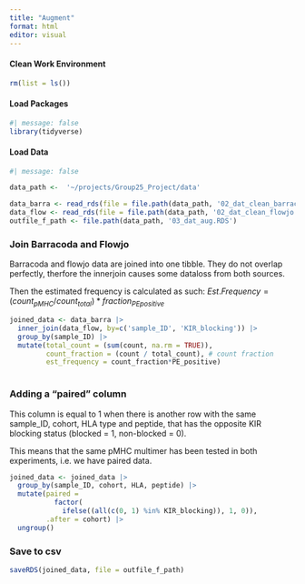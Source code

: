 ```yaml
---
title: "Augment"
format: html
editor: visual
---
```


#### Clean Work Environment

```r
rm(list = ls())
```

#### Load Packages

```r
#| message: false
library(tidyverse)
```

#### Load Data

```r
#| message: false

data_path <-  '~/projects/Group25_Project/data'

data_barra <- read_rds(file = file.path(data_path, '02_dat_clean_barracoda.RDS'))
data_flow <- read_rds(file = file.path(data_path, '02_dat_clean_flowjo.RDS'))
outfile_f_path <- file.path(data_path, '03_dat_aug.RDS')
```

### Join Barracoda and Flowjo

Barracoda and flowjo data are joined into one tibble. They do not overlap perfectly, therfore the innerjoin causes some dataloss from both sources.

Then the estimated frequency is calculated as such: $Est.Frequency = (count_{pMHC}/count_{total}) * fraction_{PE positive}$

```r

joined_data <- data_barra |>
  inner_join(data_flow, by=c('sample_ID', 'KIR_blocking')) |>
  group_by(sample_ID) |> 
  mutate(total_count = (sum(count, na.rm = TRUE)),
         count_fraction = (count / total_count), # count fraction
         est_frequency = count_fraction*PE_positive)
                
```

### **Adding a "paired" column**

This column is equal to 1 when there is another row with the same sample_ID, cohort, HLA type and peptide, that has the opposite KIR blocking status (blocked = 1, non-blocked = 0).

This means that the same pMHC multimer has been tested in both experiments, i.e. we have paired data.

```r
joined_data <- joined_data |> 
  group_by(sample_ID, cohort, HLA, peptide) |>
  mutate(paired =
           factor(
             ifelse((all(c(0, 1) %in% KIR_blocking)), 1, 0)),
         .after = cohort) |>
  ungroup()
```

### Save to csv

```r
saveRDS(joined_data, file = outfile_f_path)
```
